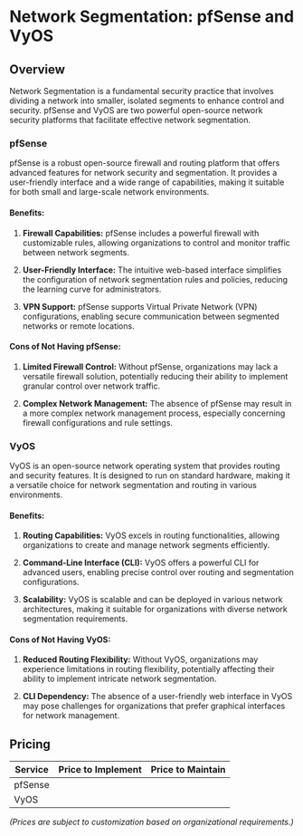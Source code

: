 # Network Segmentation: pfSense and VyOS

## Overview

Network Segmentation is a fundamental security practice that involves dividing a network into smaller, isolated segments to enhance control and security. pfSense and VyOS are two powerful open-source network security platforms that facilitate effective network segmentation.

### pfSense

pfSense is a robust open-source firewall and routing platform that offers advanced features for network security and segmentation. It provides a user-friendly interface and a wide range of capabilities, making it suitable for both small and large-scale network environments.

#### Benefits:

1. **Firewall Capabilities:** pfSense includes a powerful firewall with customizable rules, allowing organizations to control and monitor traffic between network segments.

2. **User-Friendly Interface:** The intuitive web-based interface simplifies the configuration of network segmentation rules and policies, reducing the learning curve for administrators.

3. **VPN Support:** pfSense supports Virtual Private Network (VPN) configurations, enabling secure communication between segmented networks or remote locations.

#### Cons of Not Having pfSense:

1. **Limited Firewall Control:** Without pfSense, organizations may lack a versatile firewall solution, potentially reducing their ability to implement granular control over network traffic.

2. **Complex Network Management:** The absence of pfSense may result in a more complex network management process, especially concerning firewall configurations and rule settings.

### VyOS

VyOS is an open-source network operating system that provides routing and security features. It is designed to run on standard hardware, making it a versatile choice for network segmentation and routing in various environments.

#### Benefits:

1. **Routing Capabilities:** VyOS excels in routing functionalities, allowing organizations to create and manage network segments efficiently.

2. **Command-Line Interface (CLI):** VyOS offers a powerful CLI for advanced users, enabling precise control over routing and segmentation configurations.

3. **Scalability:** VyOS is scalable and can be deployed in various network architectures, making it suitable for organizations with diverse network segmentation requirements.

#### Cons of Not Having VyOS:

1. **Reduced Routing Flexibility:** Without VyOS, organizations may experience limitations in routing flexibility, potentially affecting their ability to implement intricate network segmentation.

2. **CLI Dependency:** The absence of a user-friendly web interface in VyOS may pose challenges for organizations that prefer graphical interfaces for network management.

## Pricing

| Service   | Price to Implement | Price to Maintain |
|-----------|--------------------|-------------------|
| pfSense   |                    |                   |
| VyOS      |                    |                   |

*(Prices are subject to customization based on organizational requirements.)*
